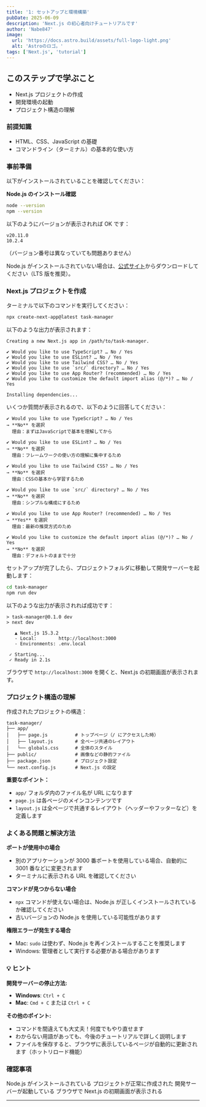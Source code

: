 ```yaml
---
title: '1: セットアップと環境構築'
pubDate: 2025-06-09
description: 'Next.js の初心者向けチュートリアルです'
author: 'Nabe847'
image:
  url: 'https://docs.astro.build/assets/full-logo-light.png'
  alt: 'Astroのロゴ。'
tags: ['Next.js', 'tutorial']
---
```


## このステップで学ぶこと

- Next.js プロジェクトの作成
- 開発環境の起動
- プロジェクト構造の理解

### 前提知識

- HTML、CSS、JavaScript の基礎
- コマンドライン（ターミナル）の基本的な使い方

### 事前準備

以下がインストールされていることを確認してください：

**Node.js のインストール確認**

```bash
node --version
npm --version
```

以下のようにバージョンが表示されれば OK です：

```
v20.11.0
10.2.4
```

（バージョン番号は異なっていても問題ありません）

Node.js がインストールされていない場合は、[公式サイト](https://nodejs.org/)からダウンロードしてください（LTS 版を推奨）。

### Next.js プロジェクトを作成

ターミナルで以下のコマンドを実行してください：

```bash
npx create-next-app@latest task-manager
```

以下のような出力が表示されます：

```
Creating a new Next.js app in /path/to/task-manager.

✔ Would you like to use TypeScript? … No / Yes
✔ Would you like to use ESLint? … No / Yes
✔ Would you like to use Tailwind CSS? … No / Yes
✔ Would you like to use `src/` directory? … No / Yes
✔ Would you like to use App Router? (recommended) … No / Yes
✔ Would you like to customize the default import alias (@/*)? … No / Yes

Installing dependencies...
```

いくつか質問が表示されるので、以下のように回答してください：

```
✔ Would you like to use TypeScript? … No / Yes
→ **No** を選択
  理由：まずはJavaScriptで基本を理解してから

✔ Would you like to use ESLint? … No / Yes
→ **No** を選択
  理由：フレームワークの使い方の理解に集中するため

✔ Would you like to use Tailwind CSS? … No / Yes
→ **No** を選択
  理由：CSSの基本から学習するため

✔ Would you like to use `src/` directory? … No / Yes
→ **No** を選択
  理由：シンプルな構成にするため

✔ Would you like to use App Router? (recommended) … No / Yes
→ **Yes** を選択
  理由：最新の推奨方式のため

✔ Would you like to customize the default import alias (@/*)? … No / Yes
→ **No** を選択
  理由：デフォルトのままで十分
```

セットアップが完了したら、プロジェクトフォルダに移動して開発サーバーを起動します：

```bash
cd task-manager
npm run dev
```

以下のような出力が表示されれば成功です：

```
> task-manager@0.1.0 dev
> next dev

   ▲ Next.js 15.3.2
   - Local:        http://localhost:3000
   - Environments: .env.local

 ✓ Starting...
 ✓ Ready in 2.1s
```

ブラウザで `http://localhost:3000` を開くと、Next.js の初期画面が表示されます。

### プロジェクト構造の理解

作成されたプロジェクトの構造：

```
task-manager/
├── app/
│   ├── page.js          # トップページ（/ にアクセスした時）
│   ├── layout.js        # 全ページ共通のレイアウト
│   └── globals.css      # 全体のスタイル
├── public/              # 画像などの静的ファイル
├── package.json         # プロジェクト設定
└── next.config.js       # Next.js の設定
```

**重要なポイント：**

- `app/` フォルダ内のファイル名が URL になります
- `page.js` は各ページのメインコンテンツです
- `layout.js` は全ページで共通するレイアウト（ヘッダーやフッターなど）を定義します

### よくある問題と解決方法

**ポートが使用中の場合**

- 別のアプリケーションが 3000 番ポートを使用している場合、自動的に 3001 番などに変更されます
- ターミナルに表示される URL を確認してください

**コマンドが見つからない場合**

- `npx` コマンドが使えない場合は、Node.js が正しくインストールされているか確認してください
- 古いバージョンの Node.js を使用している可能性があります

**権限エラーが発生する場合**

- Mac: `sudo` は使わず、Node.js を再インストールすることを推奨します
- Windows: 管理者として実行する必要がある場合があります

### 💡 ヒント

**開発サーバーの停止方法:**

- **Windows**: `Ctrl + C`
- **Mac**: `Cmd + C` または `Ctrl + C`

**その他のポイント:**

- コマンドを間違えても大丈夫！何度でもやり直せます
- わからない用語があっても、今後のチュートリアルで詳しく説明します
- ファイルを保存すると、ブラウザに表示しているページが自動的に更新されます（ホットリロード機能）

### 確認事項


<div>
  <ChecklistItem client:load id="point1">
    Node.js がインストールされている
  </ChecklistItem>
  <ChecklistItem client:load id="point2">
    プロジェクトが正常に作成された
  </ChecklistItem>
  <ChecklistItem client:load id="point3">
    開発サーバーが起動している
  </ChecklistItem>
  <ChecklistItem client:load id="point4">
    ブラウザで Next.js の初期画面が表示される
  </ChecklistItem>
</div>

---
